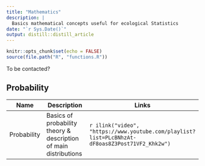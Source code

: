 ```yaml
---
title: "Mathematics"
description: |
  Basics mathematical concepts useful for ecological Statistics
date: "`r Sys.Date()`"
output: distill::distill_article
---
```

```r
knitr::opts_chunk$set(echo = FALSE)
source(file.path("R", "functions.R"))
```

To be contacted?

## Probability


| Name        | Description                 | Links |
|-------------|-----------------------------|-------|
|Probability| Basics of probability theory & description of main distributions|`r ilink("video", "https://www.youtube.com/playlist?list=PLcBNhzAt-dF8oas8Z3Post71VF2_Khk2w")`|